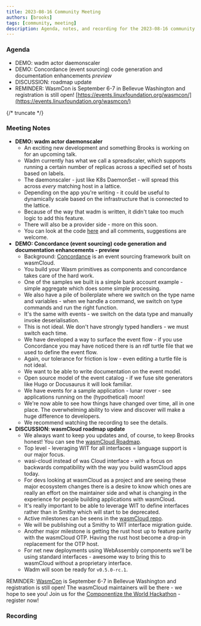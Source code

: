 ```yaml
---
title: 2023-08-16 Community Meeting
authors: [brooks]
tags: [community, meeting]
description: Agenda, notes, and recording for the 2023-08-16 community meeting
---
```



### Agenda

- DEMO: wadm actor daemonscaler
- DEMO: Concordance (event sourcing) code generation and documentation enhancements _preview_
- DISCUSSION: roadmap update
- REMINDER: WasmCon is September 6-7 in Bellevue Washington and registration is still open! [https://events.linuxfoundation.org/wasmcon/](https://events.linuxfoundation.org/wasmcon/)

{/* truncate */}

### Meeting Notes

- **DEMO: wadm actor daemonscaler**
  - An exciting new development and something Brooks is working on for an upcoming talk.
  - Wadm currently has what we call a spreadscaler, which supports running a certain number of replicas across a specified set of hosts based on labels.
  - The daemonscaler - just like K8s DaemonSet - will spread this across _every_ matching host in a lattice.
  - Depending on the app you're writing - it could be useful to dynamically scale based on the infrastructure that is connected to the lattice.
  - Because of the way that wadm is written, it didn't take too much logic to add this feature.
  - There will also be a provider side - more on this soon.
  - You can look at the code [here](https://github.com/wasmCloud/wadm/pull/157) and all comments, suggestions are welcome.
- **DEMO: Concordance (event sourcing) code generation and documentation enhancements - preview**
  - Background: [Concordance](https://github.com/cosmonic/concordance) is an event sourcing framework built on wasmCloud.
  - You build your Wasm primitives as components and concordance takes care of the hard work.
  - One of the samples we built is a simple bank account example - simple aggregate which does some simple processing.
  - We also have a pile of boilerplate where we switch on the type name and variables - when we handle a command, we switch on type commands and run the right function.
  - It's the same with events - we switch on the data type and manually invoke deserialisation.
  - This is not ideal. We don't have strongly typed handlers - we must switch each time.
  - We have developed a way to surface the event flow - if you use Concordance you may have noticed there is an rdf turtle file that we used to define the event flow.
  - Again, our tolerance for friction is low - even editing a turtle file is not ideal.
  - We want to be able to write documentation on the event model.
  - Open source model of the event catalog - if we fuse site generators like Hugo or Docusaurus it will look familiar.
  - We have events for a sample application - lunar rover - see applications running on the (hypothetical) moon!
  - We're now able to see how things have changed over time, all in one place. The overwhelming ability to view and discover will make a huge difference to developers.
  - We recommend watching the recording to see the details.
- **DISCUSSION: wasmCloud roadmap update**
  - We always want to keep you updates and, of course, to keep Brooks honest! You can see the [wasmCloud Roadmap](https://wasmcloud.com/docs/roadmap).
  - Top level - leveraging WIT for all interfaces = language support is our major focus.
  - wasi-cloud instead of was Cloud interface - with a focus on backwards compatibility with the way you build wasmCloud apps today.
  - For devs looking at wasmCloud as a project and are seeing these major ecosystem changes there is a desire to know which ones are really an effort on the maintainer side and what is changing in the experience for people building applications with wasmCloud.
  - It's really important to be able to leverage WIT to define interfaces rather than in Smithy which will start to be deprecated.
  - Active milestones can be seens in the [wasmCloud repo](https://github.com/wasmCloud/wasmcloud).
  - We will be publishing out a Smithy to WIT interface migration guide.
  - Another major milestone is getting the rust host up to feature parity with the wasmCloud OTP. Having the rust host become a drop-in replacement for the OTP host.
  - For net new deployments using WebAssembly components we'll be using standard interfaces - awesome way to bring this to wasmCloud without a proprietary interface.
  - Wadm will soon be ready for `v0.5.0-rc.1`.

REMINDER: [WasmCon](https://events.linuxfoundation.org/wasmcon/) is September 6-7 in Bellevue Washington and registration is still open! The wasmCloud maintainers will be there - we hope to see you!
Join us for the [Componentize the World Hackathon](https://bytecodealliance.org/articles/announcing-componentize-the-world) - register now!

### Recording

<YouTube url="https://www.youtube.com/watch?v=NX5EPcBukMs" />
